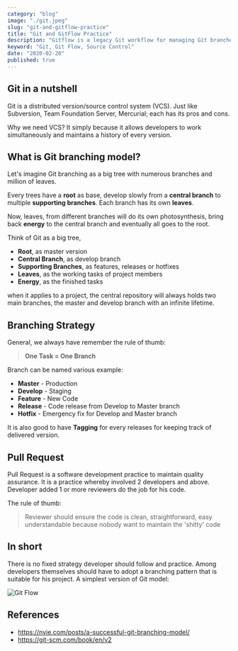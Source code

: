 ```yaml
---
category: "blog"
image: "./git.jpeg"
slug: "git-and-gitflow-practice"
title: "Git and GitFlow Practice"
description: "Gitflow is a legacy Git workflow for managing Git branches."
keyword: "Git, Git Flow, Source Control"
date: "2020-02-20"
published: true
---
```


## Git in a nutshell

Git is a distributed version/source control system (VCS). Just like Subversion, Team Foundation Server, Mercurial; each has its pros and cons.

Why we need VCS? It simply because it allows developers to work simultaneously and maintains a history of every version.


## What is Git branching model?

Let's imagine Git branching as a big tree with numerous branches and million of leaves.

Every trees have a **root** as base, develop slowly from a **central branch** to multiple **supporting branches**. Each branch has its own **leaves**.

Now, leaves, from different branches will do its own photosynthesis, bring back **energy** to the central branch and eventually all goes to the root.

Think of Git as a big tree,
- **Root**, as master version
- **Central Branch**, as develop branch
- **Supporting Branches**, as features, releases or hotfixes
- **Leaves**, as the working tasks of project members
- **Energy**, as the finished tasks


when it applies to a project, the central repository will always holds two main branches, the master and develop branch with an infinite lifetime. 

## Branching Strategy

General, we always have remember the rule of thumb:

> **One Task = One Branch**

Branch can be named various example:
- **Master** - Production
- **Develop** - Staging
- **Feature** - New Code
- **Release** - Code release from Develop to Master branch
- **Hotfix** - Emergency fix for Develop and Master branch

It is also good to have **Tagging** for every releases for keeping track of delivered version.

## Pull Request

Pull Request is a software development practice to maintain quality assurance.
It is a practice whereby involved 2 developers and above. 
Developer added 1 or more reviewers do the job for his code. 

The rule of thumb:

> Reviewer should ensure the code is clean, straightforward, easy understandable because nobody want to maintain the 'shitty' code

## In short

There is no fixed strategy developer should follow and practice. 
Among developers themselves should have to adopt a branching pattern that is suitable for his project.
A simplest version of Git model:

![Git Flow](./git-flow.png)

## References

- https://nvie.com/posts/a-successful-git-branching-model/
- https://git-scm.com/book/en/v2